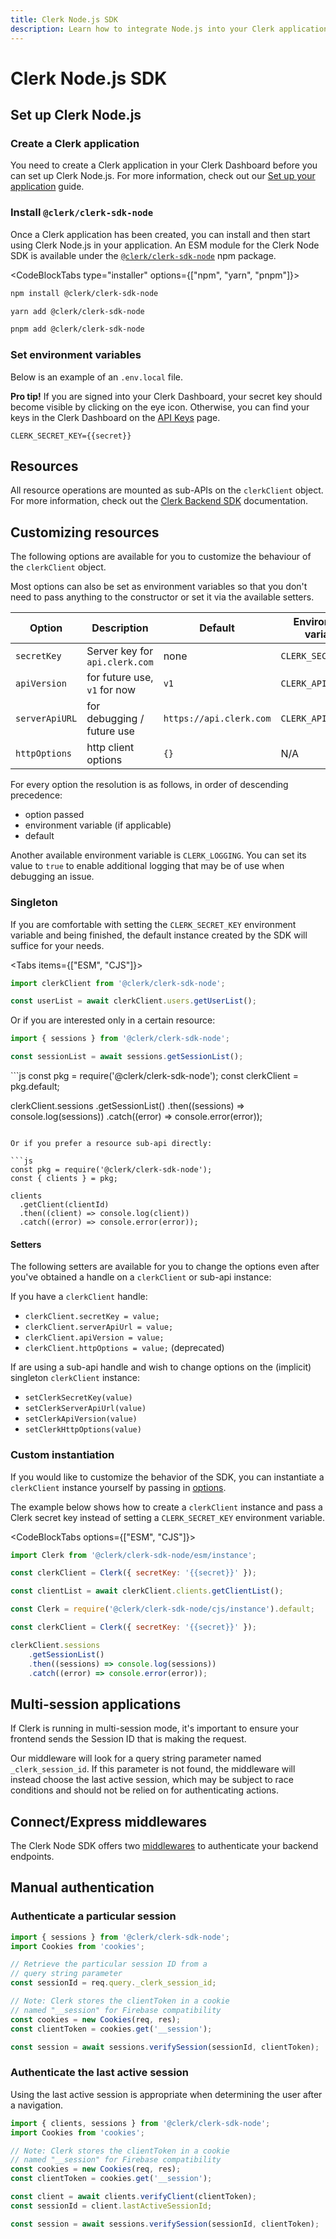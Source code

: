 ```yaml
---
title: Clerk Node.js SDK
description: Learn how to integrate Node.js into your Clerk application.
---
```


# Clerk Node.js SDK

## Set up Clerk Node.js

<Steps>

### Create a Clerk application

You need to create a Clerk application in your Clerk Dashboard before you can set up Clerk Node.js. For more information, check out our [Set up your application](/docs/quickstarts/setup-clerk) guide.

### Install `@clerk/clerk-sdk-node`

Once a Clerk application has been created, you can install and then start using Clerk Node.js in your application. An ESM module for the Clerk Node SDK is available under the [`@clerk/clerk-sdk-node`](https://www.npmjs.com/package/@clerk/clerk-sdk-node) npm package.

<CodeBlockTabs type="installer" options={["npm", "yarn", "pnpm"]}>
```sh filename="terminal"
npm install @clerk/clerk-sdk-node
```

```sh filename="terminal"
yarn add @clerk/clerk-sdk-node
```

```sh filename="terminal"
pnpm add @clerk/clerk-sdk-node
```
</CodeBlockTabs>

### Set environment variables

Below is an example of an `.env.local` file.

**Pro tip!** If you are signed into your Clerk Dashboard, your secret key should become visible by clicking on the eye icon. Otherwise, you can find your keys in the Clerk Dashboard on the [API Keys](https://dashboard.clerk.com/last-active?path=api-keys) page.

<InjectKeys>

```env filename=".env.local"
CLERK_SECRET_KEY={{secret}}
```

</InjectKeys>

</Steps>

## Resources

All resource operations are mounted as sub-APIs on the `clerkClient` object. For more information, check out the [Clerk Backend SDK](/docs/references/backend/overview) documentation.

## Customizing resources

The following options are available for you to customize the behaviour of the `clerkClient` object.

<Callout type="info">
  Most options can also be set as environment variables so that you don't need to pass anything to the constructor or set it via the available setters.
</Callout>

| Option | Description | Default | Environment variable |
| --- | --- | --- | --- |
| `secretKey` | Server key for `api.clerk.com` | none | `CLERK_SECRET_KEY` |
| `apiVersion` | for future use, `v1` for now | `v1` | `CLERK_API_VERSION` |
| `serverApiURL` | for debugging / future use | `https://api.clerk.com` | `CLERK_API_URL` |
| `httpOptions` | http client options | `{}` | N/A |

For every option the resolution is as follows, in order of descending precedence:

- option passed
- environment variable (if applicable)
- default

Another available environment variable is `CLERK_LOGGING`. You can set its value to `true` to enable additional logging that may be of use when debugging an issue.

### Singleton

If you are comfortable with setting the `CLERK_SECRET_KEY` environment variable and being finished, the default instance created by the SDK will suffice for your needs.

<Tabs items={["ESM", "CJS"]}>
  <Tab>
  ```js
  import clerkClient from '@clerk/clerk-sdk-node';

  const userList = await clerkClient.users.getUserList();
  ```

  Or if you are interested only in a certain resource:

  ```js
  import { sessions } from '@clerk/clerk-sdk-node';

  const sessionList = await sessions.getSessionList();
  ```
  </Tab>

  <Tab>
  ```js
  const pkg = require('@clerk/clerk-sdk-node');
  const clerkClient = pkg.default;

  clerkClient.sessions
    .getSessionList()
    .then((sessions) => console.log(sessions))
    .catch((error) => console.error(error));
  ```

  Or if you prefer a resource sub-api directly:

  ```js
  const pkg = require('@clerk/clerk-sdk-node');
  const { clients } = pkg;

  clients
    .getClient(clientId)
    .then((client) => console.log(client))
    .catch((error) => console.error(error));
  ```
  </Tab>
</Tabs>

#### Setters

The following setters are available for you to change the options even after you've obtained a handle on a `clerkClient` or sub-api instance:

If you have a `clerkClient` handle:

- `clerkClient.secretKey = value;`
- `clerkClient.serverApiUrl = value;`
- `clerkClient.apiVersion = value;`
- `clerkClient.httpOptions = value;` (deprecated)

If are using a sub-api handle and wish to change options on the (implicit) singleton `clerkClient` instance:

- `setClerkSecretKey(value)`
- `setClerkServerApiUrl(value)`
- `setClerkApiVersion(value)`
- `setClerkHttpOptions(value)`

### Custom instantiation

If you would like to customize the behavior of the SDK, you can instantiate a `clerkClient` instance yourself by passing in [options](#customizing-resources).

The example below shows how to create a `clerkClient` instance and pass a Clerk secret key instead of setting a `CLERK_SECRET_KEY` environment variable.

<InjectKeys>

<CodeBlockTabs options={["ESM", "CJS"]}>
```js
import Clerk from '@clerk/clerk-sdk-node/esm/instance';

const clerkClient = Clerk({ secretKey: '{{secret}}' });

const clientList = await clerkClient.clients.getClientList();
```

```js
const Clerk = require('@clerk/clerk-sdk-node/cjs/instance').default;

const clerkClient = Clerk({ secretKey: '{{secret}}' });

clerkClient.sessions
    .getSessionList()
    .then((sessions) => console.log(sessions))
    .catch((error) => console.error(error));
```
</CodeBlockTabs>

</InjectKeys>

## Multi-session applications

If Clerk is running in multi-session mode, it's important to ensure your frontend sends the Session ID that is making the request.

Our middleware will look for a query string parameter named `_clerk_session_id`. If this parameter is not found, the middleware will instead choose the last active session, which may be subject to race conditions and should not be relied on for authenticating actions.

## Connect/Express middlewares

The Clerk Node SDK offers two [middlewares](/docs/backend-requests/handling/nodejs) to authenticate your backend endpoints.

## Manual authentication

### Authenticate a particular session

```js
import { sessions } from '@clerk/clerk-sdk-node';
import Cookies from 'cookies';

// Retrieve the particular session ID from a
// query string parameter
const sessionId = req.query._clerk_session_id;

// Note: Clerk stores the clientToken in a cookie
// named "__session" for Firebase compatibility
const cookies = new Cookies(req, res);
const clientToken = cookies.get('__session');

const session = await sessions.verifySession(sessionId, clientToken);
```

### Authenticate the last active session

Using the last active session is appropriate when determining the user after a navigation.

```js
import { clients, sessions } from '@clerk/clerk-sdk-node';
import Cookies from 'cookies';

// Note: Clerk stores the clientToken in a cookie
// named "__session" for Firebase compatibility
const cookies = new Cookies(req, res);
const clientToken = cookies.get('__session');

const client = await clients.verifyClient(clientToken);
const sessionId = client.lastActiveSessionId;

const session = await sessions.verifySession(sessionId, clientToken);
```
